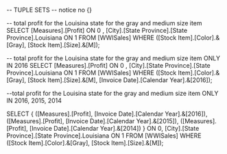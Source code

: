 -- TUPLE SETS 
-- notice no {}

-- total profit for the Louisina state for the gray and medium size item
SELECT 
	[Measures].[Profit] ON 0
	, [City].[State Province].[State Province].Louisiana ON 1
FROM [WWISales]
WHERE 
	([Stock Item].[Color].&[Gray],
		[Stock Item].[Size].&[M]);

-- total profit for the Louisina state for the gray and medium size item ONLY IN 2016
SELECT 
	[Measures].[Profit] ON 0
	, [City].[State Province].[State Province].Louisiana ON 1
FROM [WWISales]
WHERE 
	([Stock Item].[Color].&[Gray],
		[Stock Item].[Size].&[M], 
		[Invoice Date].[Calendar Year].&[2016]);

--total profit for the Louisina state for the gray and medium size item ONLY IN 2016, 2015, 2014

SELECT 
	{
	([Measures].[Profit], [Invoice Date].[Calendar Year].&[2016]),
	([Measures].[Profit], [Invoice Date].[Calendar Year].&[2015]),
	([Measures].[Profit], [Invoice Date].[Calendar Year].&[2014])
	} ON 0,
	[City].[State Province].[State Province].Louisiana ON 1
FROM [WWISales]
WHERE
	([Stock Item].[Color].&[Gray],
		[Stock Item].[Size].&[M]);